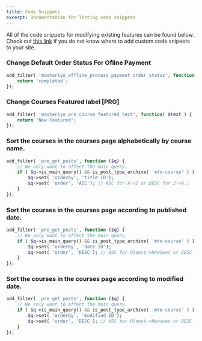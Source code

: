 ---
title: Code Snippets
excerpt: Documentation for listing code snippets
---

All of the code snippets for modifying existing features can be found below. Check out [this link](https://docs.masteriyo.com/faqs/custom-code-snippet) if you do not know where to add custom code snipeets to your site.

### Change Default Order Status For Ofline Payment

```php
add_filter( 'masteriyo_offline_process_payment_order_status', function( $status ) {
    return 'completed';
});
```

### Change Courses Featured label [PRO]

```php
add_filter( 'masteriyo_pro_course_featured_text', function( $text ) {
    return 'New Featured';
});
```

### Sort the courses in the courses page alphabetically by course name.
```php
add_filter( 'pre_get_posts', function ($q) {
	// We only want to affect the main query.
	if ( $q->is_main_query() && is_post_type_archive( 'mto-course' ) ) {
		$q->set( 'orderby', 'title ID');
		$q->set( 'order', 'ASC'); // ASC for A->Z or DESC for Z->A.;
	}
});
```

### Sort the courses in the courses page according to published date.
```php
add_filter( 'pre_get_posts', function ($q) {
	// We only want to affect the main query.
	if ( $q->is_main_query() && is_post_type_archive( 'mto-course' ) ) {
		$q->set( 'orderby', 'date ID');
		$q->set( 'order', 'DESC'); // ASC for Oldest->Newswet or DESC for Newest->Oldest
	}
});
```

### Sort the courses in the courses page according to modified date.
```php
add_filter( 'pre_get_posts', function ($q) {
	// We only want to affect the main query.
	if ( $q->is_main_query() && is_post_type_archive( 'mto-course' ) ) {
		$q->set( 'orderby', 'modified ID');
		$q->set( 'order', 'DESC'); // ASC for Oldest->Newswet or DESC for Newest->Oldest
	}
});
```
